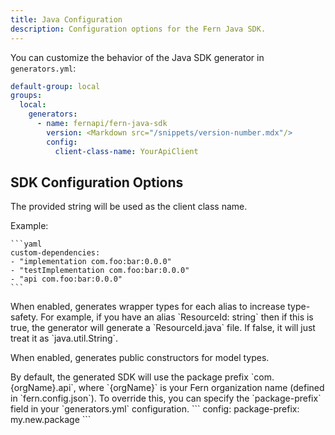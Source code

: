 ```yaml
---
title: Java Configuration
description: Configuration options for the Fern Java SDK.
---
```

You can customize the behavior of the Java SDK generator in `generators.yml`:

```yaml {7-9}
default-group: local
groups:
  local:
    generators:
      - name: fernapi/fern-java-sdk
        version: <Markdown src="/snippets/version-number.mdx"/>
        config:
          client-class-name: YourApiClient
```

## SDK Configuration Options

<ParamField path="client-class-name" type="string" default="<Organization>ApiClient" required={false} toc={true}>

The provided string will be used as the client class name.
</ParamField>

<ParamField path="base-api-exception-class-name" type="string" required={false} toc={true}>
</ParamField>

<ParamField path="base-exception-class-name" type="string" required={false} toc={true}>
</ParamField>

<ParamField path="custom-dependencies" type="List<string>" required={false} toc={true}>

Example:

    ```yaml
    custom-dependencies:
    - "implementation com.foo:bar:0.0.0"
    - "testImplementation com.foo:bar:0.0.0"
    - "api com.foo:bar:0.0.0"
    ```

</ParamField>

<ParamField path="publish-to" type="'central' | 'ossrh'" required={false} toc={true}>
</ParamField>

<ParamField path="inline-file-properties" type="boolean" default="false" required={false} toc={true}>
</ParamField>

<ParamField path="wrapped-aliases" type="boolean" default="false" required={false} toc={true}>
  When enabled, generates wrapper types for each alias to increase type-safety.
For example, if you have an alias `ResourceId: string` then if this is true, the
generator will generate a `ResourceId.java` file. If false, it will just treat it
as `java.util.String`.
</ParamField>

<ParamField path="enable-forward-compatible-enums" type="boolean" default="false" required={false} toc={true}>
</ParamField>

<ParamField path="generate-unknown-as-json-node" type="boolean" default="false" required={false} toc={true}>
</ParamField>

<ParamField path="json-include" type="'non-empty' | 'non-absent'" default="non-absent" required={false} toc={true}>
</ParamField>

<ParamField path="enable-public-constructors" type="boolean" default="false" required={false} toc={true}>

When enabled, generates public constructors for model types.
</ParamField>

<ParamField path="disable-required-property-builder-checks" type="boolean" default="false" required={false} toc={true}>
</ParamField>

<ParamField path="inline-path-parameters" type="boolean" default="false" required={false} toc={true}>
</ParamField>

<ParamField path="enable-inline-types" type="boolean" default="false" required={false} toc={true}>
</ParamField>

<ParamField path="package-prefix" type="string" required={false} toc={true}>
By default, the generated SDK will use the package prefix `com.{orgName}.api`, where `{orgName}` is your Fern organization name (defined in `fern.config.json`). 
To override this, you can specify the `package-prefix` field in your `generators.yml` configuration.
```
config: 
  package-prefix: my.new.package
```
</ParamField>

<ParamField path="package-layout" type="'nested' | 'flat'" default="nested" required={false} toc={true}>
</ParamField>
